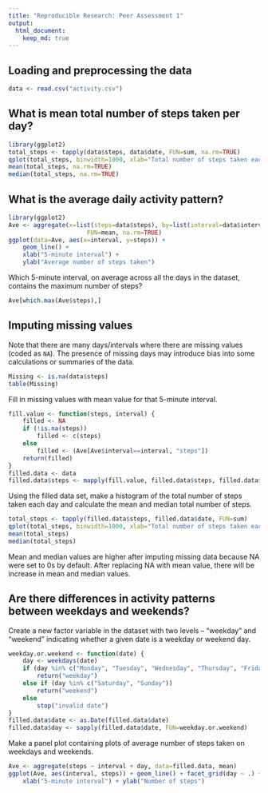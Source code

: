 ```yaml
---
title: "Reproducible Research: Peer Assessment 1"
output: 
  html_document:
    keep_md: true
---
```



## Loading and preprocessing the data
```r
data <- read.csv("activity.csv")
```


## What is mean total number of steps taken per day?
```r
library(ggplot2)
total_steps <- tapply(data$steps, data$date, FUN=sum, na.rm=TRUE)
qplot(total_steps, binwidth=1000, xlab="Total number of steps taken each day", ylab = "Count")
mean(total_steps, na.rm=TRUE)
median(total_steps, na.rm=TRUE)
```


## What is the average daily activity pattern?
```r
library(ggplot2)
Ave <- aggregate(x=list(steps=data$steps), by=list(interval=data$interval),
                      FUN=mean, na.rm=TRUE)
ggplot(data=Ave, aes(x=interval, y=steps)) +
    geom_line() +
    xlab("5-minute interval") +
    ylab("Average number of steps taken")
```

Which 5-minute interval, on average across all the days in the dataset, contains the maximum number of steps?
```r
Ave[which.max(Ave$steps),]
```

## Imputing missing values

Note that there are many days/intervals where there are missing values (coded as `NA`). The presence of missing days may introduce bias into some calculations or summaries of the data.

```r
Missing <- is.na(data$steps)
table(Missing)
```

Fill in missing values with mean value for that 5-minute interval.

```r
fill.value <- function(steps, interval) {
    filled <- NA
    if (!is.na(steps))
        filled <- c(steps)
    else
        filled <- (Ave[Ave$interval==interval, "steps"])
    return(filled)
}
filled.data <- data
filled.data$steps <- mapply(fill.value, filled.data$steps, filled.data$interval)
```
Using the filled data set, make a histogram of the total number of steps taken each day and calculate the mean and median total number of steps.

```r
total_steps <- tapply(filled.data$steps, filled.data$date, FUN=sum)
qplot(total_steps, binwidth=1000, xlab="Total number of steps taken each day", ylab="Count")
mean(total_steps)
median(total_steps)
```

Mean and median values are higher after imputing missing data because NA were set to 0s by default. After replacing NA with mean value, there will be increase in mean and median values.

## Are there differences in activity patterns between weekdays and weekends?
Create a new factor variable in the dataset with two levels – “weekday” and “weekend” indicating whether a given date is a weekday or weekend day.

```r
weekday.or.weekend <- function(date) {
    day <- weekdays(date)
    if (day %in% c("Monday", "Tuesday", "Wednesday", "Thursday", "Friday"))
        return("weekday")
    else if (day %in% c("Saturday", "Sunday"))
        return("weekend")
    else
        stop("invalid date")
}
filled.data$date <- as.Date(filled.data$date)
filled.data$day <- sapply(filled.data$date, FUN=weekday.or.weekend)
```

Make a panel plot containing plots of average number of steps taken on weekdays and weekends.
```r
Ave <- aggregate(steps ~ interval + day, data=filled.data, mean)
ggplot(Ave, aes(interval, steps)) + geom_line() + facet_grid(day ~ .) +
    xlab("5-minute interval") + ylab("Number of steps")
```